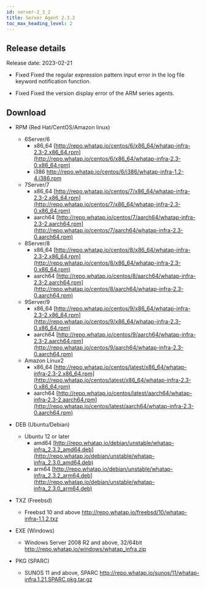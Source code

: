 ```yaml
---
id: server-2_3_2
title: Server Agent 2.3.2
toc_max_heading_level: 2
---
```



## Release details

Release date: 2023-02-21

-   <Status>Fixed</Status> Fixed the regular expression pattern input error in the log file keyword notification function.

-   <Status>Fixed</Status> Fixed the version display error of the ARM series agents.

## Download

-   RPM (Red Hat/CentOS/Amazon linux)
    -   6Server/6
        -   x86_64 [http://repo.whatap.io/centos/6/x86_64/whatap-infra-2.3-2.x86_64.rpm](http://repo.whatap.io/centos/6/x86_64/whatap-infra-2.3-0.x86_64.rpm)
        -   i386 <http://repo.whatap.io/centos/6/i386/whatap-infra-1.2-4.i386.rpm>
    -   7Server/7
        -   x86_64 [http://repo.whatap.io/centos/7/x86_64/whatap-infra-2.3-2.x86_64.rpm](http://repo.whatap.io/centos/7/x86_64/whatap-infra-2.3-0.x86_64.rpm)
        -   aarch64 [http://repo.whatap.io/centos/7/aarch64/whatap-infra-2.3-2.aarch64.rpm](http://repo.whatap.io/centos/7/aarch64/whatap-infra-2.3-0.aarch64.rpm)
    -   8Server/8
        -   x86_64 [http://repo.whatap.io/centos/8/x86_64/whatap-infra-2.3-2.x86_64.rpm](http://repo.whatap.io/centos/8/x86_64/whatap-infra-2.3-0.x86_64.rpm)
        -   aarch64 [http://repo.whatap.io/centos/8/aarch64/whatap-infra-2.3-2.aarch64.rpm](http://repo.whatap.io/centos/8/aarch64/whatap-infra-2.3-0.aarch64.rpm)
    -   9Server/9
        -   x86_64 [http://repo.whatap.io/centos/9/x86_64/whatap-infra-2.3-2.x86_64.rpm](http://repo.whatap.io/centos/9/x86_64/whatap-infra-2.3-0.x86_64.rpm)
        -   aarch64 [http://repo.whatap.io/centos/9/aarch64/whatap-infra-2.3-2.aarch64.rpm](http://repo.whatap.io/centos/9/aarch64/whatap-infra-2.3-0.aarch64.rpm)
    -   Amazon Linux2
        -   x86_64 [http://repo.whatap.io/centos/latest/x86_64/whatap-infra-2.3-2.x86_64.rpm](http://repo.whatap.io/centos/latest/x86_64/whatap-infra-2.3-0.x86_64.rpm)
        -   aarch64 [http://repo.whatap.io/centos/latest/aarch64/whatap-infra-2.3-2.aarch64.rpm](http://repo.whatap.io/centos/latest/aarch64/whatap-infra-2.3-0.aarch64.rpm)

-   DEB (Ubuntu/Debian)
    -   Ubuntu 12 or later
        -   amd64 [http://repo.whatap.io/debian/unstable/whatap-infra_2.3.2_amd64.deb](http://repo.whatap.io/debian/unstable/whatap-infra_2.3.0_amd64.deb)
        -   arm64 [http://repo.whatap.io/debian/unstable/whatap-infra_2.3.2_arm64.deb](http://repo.whatap.io/debian/unstable/whatap-infra_2.3.0_arm64.deb)

-   TXZ (Freebsd)
    -   Freebsd 10 and above <http://repo.whatap.io/freebsd/10/whatap-infra-1.1.2.txz>

-   EXE (Windows)
    -   Windows Server 2008 R2 and above, 32/64bit <http://repo.whatap.io/windows/whatap_infra.zip>

-   PKG (SPARC)
    -   SUNOS 11 and above, SPARC <http://repo.whatap.io/sunos/11/whatap-infra.1.21.SPARC.pkg.tar.gz>
